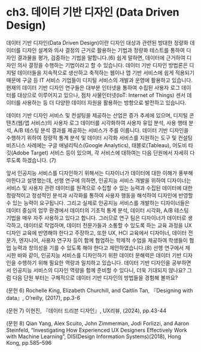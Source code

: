 # ch3. 데이터 기반 디자인 (Data Driven Design)

데이터 기반 디자인(Data Driven Design)이란 디자인 대상과 관련된 방대한 정량화 데이터를 디자인 설계와 의사 결정의 근거로 활용하는 기법과 정량화 테스트를 통하여 디자인 결과물을 평가, 검증하는 기법을 말합니다.(6) 쉽게 말하면, 데이터에 근거하여 디자인 의사 결정을 수행하는 기법이라고 할 수 있습니다. 데이터 기반 디자인 방법론은 디지털 데이터들을 지속적으로 생산하고 축적하는 웹이나 앱 기반 서비스에 쉽게 적용되기 때문에 구글 등 IT 서비스 기업들이 디지털 서비스의 개발과 운영에 활용하고 있습니다. 현재의 데이터 기반 디자인 연구들은 대부분 인터넷을 통하여 수집된 사용자 로그 데이터를 대상으로 이루어지고 있으나, 점차 사물인터넷(IoT: Internet of Things) 센서 데이터를 사용하는 등 더 다양한 데이터 자원을 활용하는 방향으로 발전하고 있습니다.

데이터 기반 디자인 서비스 및 컨설팅을 제공하는 산업은 증가 추세에 있으며, 디지털 콘텐츠(웹/앱 서비스)의 사용자 로그 데이터를 시각화하여 사용자 유입 분석, 사용 행태 분석, A/B 테스팅 분석 결과를 제공하는 서비스가 주를 이룹니다. 데이터 기반 디자인을 수행하기 위하여 정량적 통계 분석 및 데이터 시각화 서비스를 지원하는 도구 및 컨설팅 비즈니스 사례에는 구글 애널리틱스(Google Analytics), 태블로(Tableau), 어도비 타깃(Adobe Target) 서비스 등이 있으며, 각 서비스에 대하여는 다음 단원에서 자세히 다루도록 하겠습니다. (7)

앞서 인공지능 서비스를 디자인하기 위해서는 디자이너가 데이터에 대한 이해가 풍부해야한다고 설명했는데, 선행 연구에 의하면, 인공지능 서비스 개발을 위하여 디자이너는 서비스 및 사용자 관련 데이터를 원격으로 수집할 수 있는 능력과 수집된 데이터에 대한 정량적이고 정성적인 분석과 시각화를 통하여 사용자 행동을 해석하여 디자인에 반영할 수 있는 능력이 요구됩니다. 그리고 실제로 인공지능 서비스를 개발하는 디자이너들은 데이터 중심의 업무 환경에서 데이터의 기초적 통계 분석, 데이터 시각화, A/B 테스팅 기법을 매우 자주 사용하고 있다고 합니다. 그러므로 연구 팀은 디자이너가 데이터로 생각하고, 데이터로 작업하며, 데이터 전문가들과 소통할 수 있도록 하는 교육 과정을 UX 디자인 교육에 반영해야 한다고 주장하고, 또한 UX, HCI 교육에서 디자이너, 데이터 전문가, 엔지니어, 사용자 연구자 등이 함께 협업하는 학제적 수업을 제공하여 학생들이 협업 능력과 창의성을 기를 수 있도록 해야 한다고 제안하였습니다.(8) 선행 연구에서 제시한 바와 같이, 인공지능 서비스를 디자인하기 위한 데이터 문해력은 데이터 기반 디자인을 수행하기 위해 필요한 역량과 일치하고 있습니다. 데이터 기반 디자인을 공부하면서 인공지능 서비스의 디자인 역량을 함께 준비할 수 있다니, 더욱 기대되지 않나요? 그럼 다음 단원 부터는 구체적으로 데이터 기반 디자인의 방법들을 경험해 볼까요?

(문헌 6) Rochelle King, Elizabeth Churchill, and Caitlin Tan, 『Designing with data』, O’reilly, (2017), pp.3-6

(문헌 7) 이현진, 『데이터 드리븐 디자인』, UX리뷰, (2024), pp.43-44

(문헌 8) Qian Yang, Alex Scuito, John Zimmerman, Jodi Forlizzi, and Aaron Steinfeld, “Investigating How Experienced UX Designers Effectively Work with Machine Learning”, DIS(Design Information Systems)(2018), Hong Kong, pp.585–596
